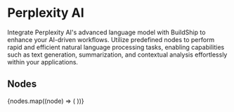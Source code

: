 
# Perplexity AI

Integrate Perplexity AI's advanced language model with BuildShip to enhance your AI-driven workflows. Utilize predefined
nodes to perform rapid and efficient natural language processing tasks, enabling capabilities such as text generation,
summarization, and contextual analysis effortlessly within your applications.

## Nodes

<Cards num={3}>
  {nodes.map((node) => (
    <NodeCard
      key={node.meta.id}
      title={node.meta.name}
      image={node.meta.icon.url}
      href={`/showcase/perplexity/${node.meta.id}`}
    />
  ))}
</Cards>
